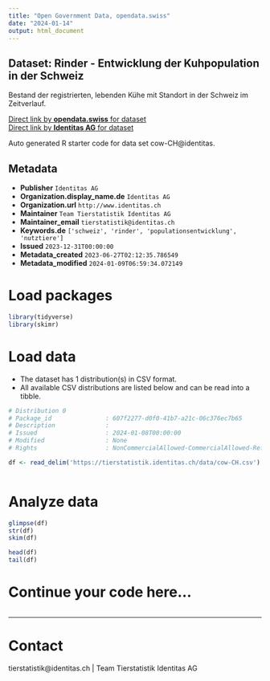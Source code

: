 ```yaml
---
title: "Open Government Data, opendata.swiss"
date: "2024-01-14"
output: html_document
---
```


## Dataset: Rinder - Entwicklung der Kuhpopulation in der Schweiz

Bestand der registrierten, lebenden Kühe mit Standort in der Schweiz im Zeitverlauf.

[Direct link by **opendata.swiss** for dataset](https://opendata.swiss/de/dataset/rinder-entwicklung-der-kuhpopulation-in-der-schweiz)<br>
[Direct link by **Identitas AG** for dataset](https://tierstatistik.identitas.ch/)

Auto generated R starter code for data set cow-CH@identitas.

## Metadata

- **Publisher** `Identitas AG`
- **Organization.display_name.de** `Identitas AG`
- **Organization.url** `http://www.identitas.ch`
- **Maintainer** `Team Tierstatistik Identitas AG`
- **Maintainer_email** `tierstatistik@identitas.ch`
- **Keywords.de** `['schweiz', 'rinder', 'populationsentwicklung', 'nutztiere']`
- **Issued** `2023-12-31T00:00:00`
- **Metadata_created** `2023-06-27T02:12:35.786549`
- **Metadata_modified** `2024-01-09T06:59:34.072149`


# Load packages

```r

library(tidyverse)
library(skimr)

```

# Load data

-   The dataset has 1 distribution(s) in CSV format.
-   All available CSV distributions are listed below and can be read into a tibble.

```r

# Distribution 0
# Package_id               : 607f2277-d0f0-41b7-a21c-06c376ec7b65
# Description              : 
# Issued                   : 2024-01-08T00:00:00
# Modified                 : None
# Rights                   : NonCommercialAllowed-CommercialAllowed-ReferenceRequired

df <- read_delim('https://tierstatistik.identitas.ch/data/cow-CH.csv')



```

# Analyze data

```r

glimpse(df)
str(df)
skim(df)

head(df)
tail(df)

```

# Continue your code here...

```r

```

------------------------------------------------------------------------

# Contact

tierstatistik@identitas.ch | Team Tierstatistik Identitas AG
